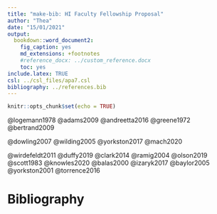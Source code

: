 ```yaml
---
title: "make-bib: HI Faculty Fellowship Proposal"
author: "Thea"
date: "15/01/2021"
output:
  bookdown::word_document2:
    fig_caption: yes
    md_extensions: +footnotes
    #reference_docx: ../custom_reference.docx
    toc: yes
include.latex: TRUE
csl: ../csl_files/apa7.csl
bibliography: ../references.bib
---
```


```r
knitr::opts_chunk$set(echo = TRUE)
```

@logemann1978
@adams2009
@andreetta2016
@greene1972
@bertrand2009

@dowling2007
@wilding2005
@yorkston2017
@mach2020

@wirdefeldt2011
@duffy2019
@clark2014
@ramig2004
@olson2019
@scott1983
@knowles2020
@balas2000
@izaryk2017
@baylor2005
@yorkston2001
@torrence2016

# Bibliography